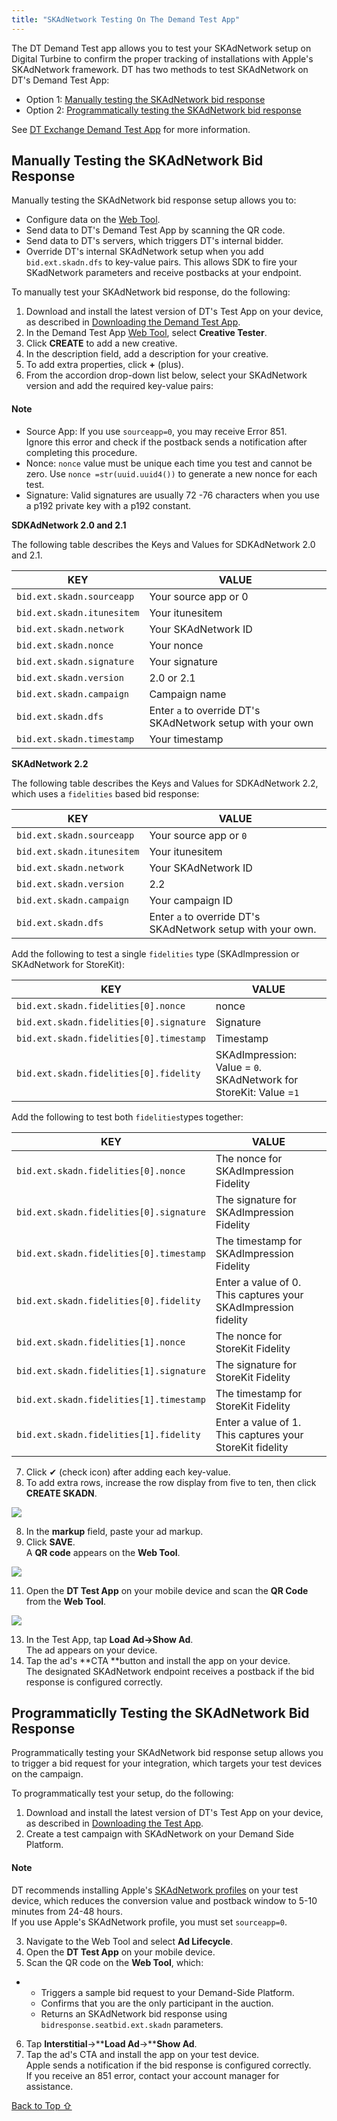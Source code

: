 ```yaml
---
title: "SKAdNetwork Testing On The Demand Test App"
---
```


The DT Demand Test app allows you to test your SKAdNetwork setup on Digital Turbine to confirm the proper tracking of installations with Apple's SKAdNetwork framework. DT has two methods to test SKAdNetwork on DT's Demand Test App:

* Option 1: [Manually testing the SKAdNetwork bid response](#h_01JQBZE8PYE8WHCV4CF6A6R22Z)
* Option 2: [Programmatically testing the SKAdNetwork bid response](#h_01JQBZE8PZR4ET840NY4NJP6N0)

See [DT Exchange Demand Test App](https://developer.digitalturbine.com/hc/en-us/articles/4413031314321-DT-Exchange-Demand-Test-App) for more information.

## Manually Testing the SKAdNetwork Bid Response

Manually testing the SKAdNetwork bid response setup allows you to:

* Configure data on the [Web Tool](https://forest.fyber.com/demand#/login).
* Send data to DT's Demand Test App by scanning the QR code.
* Send data to DT's servers, which triggers DT's internal bidder.
* Override DT's internal SKAdNetwork setup when you add `bid.ext.skadn.dfs` to key-value pairs. This allows SDK to fire your SKadNetwork parameters and receive postbacks at your endpoint.

To manually test your SKAdNetwork bid response, do the following:

1. Download and install the latest version of DT's Test App on your device, as described in [Downloading the Demand Test App](https://developer.digitalturbine.com/hc/en-us/articles/4413031314321-DT-Exchange-Demand-Test-App#h_01FY74MZSVWEW6GDDVQK0K9CGC).
2. In the Demand Test App [Web Tool](https://forest.fyber.com/demand#/login), select **Creative Tester**.
3. Click **CREATE** to add a new creative.
4. In the description field, add a description for your creative.
5. To add extra properties, click **+** (plus).
6. From the accordion drop-down list below, select your SKAdNetwork version and add the required key-value pairs:

#### Note

* Source App: If you use `sourceapp=0`, you may receive Error 851.\
  Ignore this error and check if the postback sends a notification after completing this procedure.
* Nonce: `nonce` value must be unique each time you test and cannot be zero. Use `nonce =str(uuid.uuid4())` to generate a new nonce for each test.
* Signature: Valid signatures are usually 72 -76 characters when you use a p192 private key with a p192 constant.

**SDKAdNetwork 2.0 and 2.1**

The following table describes the Keys and Values for SDKAdNetwork 2.0 and 2.1.

| KEY                        | VALUE                                                      |
| -------------------------- | ---------------------------------------------------------- |
| `bid.ext.skadn.sourceapp`  | Your source app or 0                                       |
| `bid.ext.skadn.itunesitem` | Your itunesitem                                            |
| `bid.ext.skadn.network`    | Your SKAdNetwork ID                                        |
| `bid.ext.skadn.nonce`      | Your nonce                                                 |
| `bid.ext.skadn.signature`  | Your signature                                             |
| `bid.ext.skadn.version`    | 2.0 or 2.1                                                 |
| `bid.ext.skadn.campaign`   | Campaign name                                              |
| `bid.ext.skadn.dfs`        | Enter `a` to override DT's SKAdNetwork setup with your own |
| `bid.ext.skadn.timestamp`  | Your timestamp                                             |

**SKAdNetwork 2.2**

The following table describes the Keys and Values for SDKAdNetwork 2.2, which uses a `fidelities` based bid response:

| KEY                        | VALUE                                                       |
| -------------------------- | ----------------------------------------------------------- |
| `bid.ext.skadn.sourceapp`  | Your source app or `0`                                      |
| `bid.ext.skadn.itunesitem` | Your itunesitem                                             |
| `bid.ext.skadn.network`    | Your SKAdNetwork ID                                         |
| `bid.ext.skadn.version`    | 2.2                                                         |
| `bid.ext.skadn.campaign`   | Your campaign ID                                            |
| `bid.ext.skadn.dfs`        | Enter `a` to override DT's SKAdNetwork setup with your own. |

Add the following to test a single `fidelities` type (SKAdImpression or SKAdNetwork for StoreKit):

| KEY                                     | VALUE                                                              |
| --------------------------------------- | ------------------------------------------------------------------ |
| `bid.ext.skadn.fidelities[0].nonce`     | nonce                                                              |
| `bid.ext.skadn.fidelities[0].signature` | Signature                                                          |
| `bid.ext.skadn.fidelities[0].timestamp` | Timestamp                                                          |
| `bid.ext.skadn.fidelities[0].fidelity`  | SKAdImpression: Value = `0`. SKAdNetwork for StoreKit: Value =`1` |

Add the following to test both `fidelities`types together:

| KEY                                     | VALUE                                                          |
| --------------------------------------- | -------------------------------------------------------------- |
| `bid.ext.skadn.fidelities[0].nonce`     | The nonce for SKAdImpression Fidelity                          |
| `bid.ext.skadn.fidelities[0].signature` | The signature for SKAdImpression Fidelity                      |
| `bid.ext.skadn.fidelities[0].timestamp` | The timestamp for SKAdImpression Fidelity                      |
| `bid.ext.skadn.fidelities[0].fidelity`  | Enter a value of 0. This captures your SKAdImpression fidelity |
| `bid.ext.skadn.fidelities[1].nonce`     | The nonce for StoreKit Fidelity                                |
| `bid.ext.skadn.fidelities[1].signature` | The signature for StoreKit Fidelity                            |
| `bid.ext.skadn.fidelities[1].timestamp` | The timestamp for StoreKit Fidelity                            |
| `bid.ext.skadn.fidelities[1].fidelity`  | Enter a value of 1. This captures your StoreKit fidelity       |

7. Click ✔ (check icon) after adding each key-value.
8. To add extra rows, increase the row display from five to ten, then click **CREATE SKADN**.

<Frame caption="2025-03-31_09-20-45.jpg">
  <img src="https://developer.digitalturbine.com/hc/article_attachments/19353662701596" />
</Frame>

8. In the **markup** field, paste your ad markup.
9. Click **SAVE**.\
   A **QR code** appears on the **Web Tool**.

<Frame caption="2025-03-31_09-09-54.jpg">
  <img src="https://developer.digitalturbine.com/hc/article_attachments/19353662702364" />
</Frame>

11. Open the **DT Test App** on your mobile device and scan the **QR Code** from the **Web Tool**.

<Frame caption="Screenshot_20250327_141115_Fyber Marketplace (1).jpg">
  <img src="https://developer.digitalturbine.com/hc/article_attachments/19353662702876" />
</Frame>

13. In the Test App, tap **Load Ad→Show Ad**.\
    The ad appears on your device.
14. Tap the ad's **CTA **button and install the app on your device.\
    The designated SKAdNetwork endpoint receives a postback if the bid response is configured correctly.

## Programmaticlly Testing the SKAdNetwork Bid Response

Programmatically testing your SKAdNetwork bid response setup allows you to trigger a bid request for your integration, which targets your test devices on the campaign.

To programmatically test your setup, do the following:

1. Download and install the latest version of DT's Test App on your device, as described in [Downloading the Test App](https://developer.digitalturbine.com/hc/en-us/articles/4413031314321-DT-Exchange-Demand-Test-App#h_01FY74MZSVWEW6GDDVQK0K9CGC).
2. Create a test campaign with SKAdNetwork on your Demand Side Platform.

#### Note

DT recommends installing Apple's [SKAdNetwork profiles](https://developer.apple.com/documentation/storekit/skadnetwork/downloading_a_testing_profile) on your test device, which reduces the conversion value and postback window to 5-10 minutes from 24-48 hours.\
If you use Apple's SKAdNetwork profile, you must set `sourceapp=0`.

3. Navigate to the Web Tool and select **Ad Lifecycle**.
4. Open the **DT Test App** on your mobile device.
5. Scan the QR code on the **Web Tool**, which:

* * Triggers a sample bid request to your Demand-Side Platform.
  * Confirms that you are the only participant in the auction.
  * Returns an SKAdNetwork bid response using `bidresponse.seatbid.ext.skadn` parameters.

6. Tap **Interstitial**→******Load Ad****→****Show Ad**.
7. Tap the ad's CTA and install the app on your test device.\
   Apple sends a notification if the bid response is configured correctly.\
   If you receive an 851 error, contact your account manager for assistance.

[Back to Top ⇧](#top)
